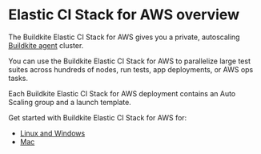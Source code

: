 # Elastic CI Stack for AWS overview

The Buildkite Elastic CI Stack for AWS gives you a private, autoscaling
[Buildkite agent](/docs/agent/v3) cluster.

You can use the Buildkite Elastic CI Stack for AWS to parallelize large test
suites across hundreds of nodes, run tests, app deployments, or AWS ops tasks.

Each Buildkite Elastic CI Stack for AWS deployment contains an Auto Scaling group and a launch template.

Get started with Buildkite Elastic CI Stack for AWS for:

- [Linux and Windows](/docs/agent/v3/elastic-ci-aws)
- [Mac](/docs/agent/v3/elastic-ci-stack-for-ec2-mac/autoscaling-mac-metal)
